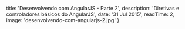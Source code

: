   title: 'Desenvolvendo com AngularJS - Parte 2',
  description: 'Diretivas e controladores básicos do AngularJS',
  date: '31 Jul 2015',
  readTime: 2,
  image: 'desenvolvendo-com-angularjs-2.jpg'
}
